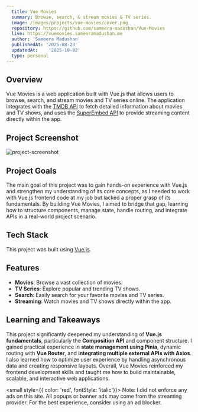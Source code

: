 ```yaml
---
  title: Vue Movies
  summary: Browse, search, & stream movies & TV series.
  image: /images/projects/vue-movies/cover.png
  repository: https://github.com/sameera-madushan/Vue-Movies
  live: https://vuemovies.sameeramadushan.me
  author: 'Sameera Madushan'
  publishedAt: '2025-08-23'
  updatedAt:    '2025-10-02'
  type: personal
---
```


## Overview

Vue Movies is a web application built with Vue.js that allows users to browse, search, and stream movies and TV series online. The application integrates with the [TMDB API](https://www.themoviedb.org) to fetch detailed information about movies and TV shows, and uses the [SuperEmbed API](https://www.superembed.stream) to provide streaming content directly within the app.

## Project Screenshot

![project-screenshot](/images/projects/vue-movies/project-screenshot.png)

## Project Goals

The main goal of this project was to gain hands-on experience with Vue.js and strengthen my understanding of its core concepts, as I needed to work with Vue.js frontend code at my job but lacked a proper grasp of its fundamentals. By building Vue Movies, I aimed to bridge that gap, learning how to structure components, manage state, handle routing, and integrate APIs in a real-world project scenario.

## Tech Stack

This project was built using [Vue.js](https://vuejs.org).

## Features

- **Movies**: Browse a vast collection of movies.  
- **TV Series**: Explore popular and trending TV shows.  
- **Search**: Easily search for your favorite movies and TV series.  
- **Streaming**: Watch movies and TV shows directly within the app.

## Learning and Takeaways

This project significantly deepened my understanding of **Vue.js fundamentals**, particularly the **Composition API** and component structure. I gained practical experience in **state management using Pinia**, dynamic routing with **Vue Router**, and **integrating multiple external APIs with Axios**. I also learned how to optimize user experience by handling asynchronous data and creating responsive layouts. Overall, Vue Movies reinforced my frontend development skills and taught me how to build maintainable, scalable, and interactive web applications.


<small style={{ color: 'red', fontStyle: 'italic'}}>
  Note: I did not enforce any ads on this site. All popups or banner ads may come from the streaming provider. For the best experience, consider using an ad blocker.
</small>